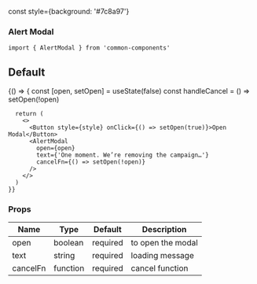 const style={background: '#7c8a97'}

<Meta title="MDX|Alert Modal" component={AlertModal} />

### Alert Modal


```
import { AlertModal } from 'common-components'
```

## Default

<Preview>
  <Story name="default">
    {() => {
      const [open, setOpen] = useState(false)
      const handleCancel = () => setOpen(!open)
      
      return (
        <>
          <Button style={style} onClick={() => setOpen(true)}>Open Modal</Button>
          <AlertModal
            open={open}
            text={'One moment. We’re removing the campaign…'}
            cancelFn={() => setOpen(!open)}
          />
        </>
      )
    }}
  </Story>
</Preview>

### Props

| Name     | Type     | Default  | Description       |
| -------- | -------- | -------- | ----------------- |
| open     | boolean  | required | to open the modal |
| text     | string   | required | loading message   |
| cancelFn | function | required | cancel function   |

